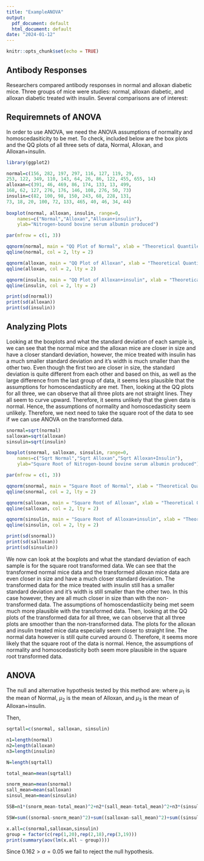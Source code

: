 ```yaml
---
title: "ExampleANOVA"
output:
  pdf_document: default
  html_document: default
date: "2024-01-12"
---
```


```r
knitr::opts_chunk$set(echo = TRUE)
```

## Antibody Responses

Researchers compared antibody responses in normal and alloxan diabetic mice. Three groups of mice were studies: normal, alloxan diabetic, and alloxan diabetic treated with insulin. Several comparisons are of interest: 
	\begin{itemize}
		\item Does the antibody response of alloxan diabetic mice differ from the antibody response of normal mice?
		\item Does treating alloxan diabetic mice with insulin affect their antibody response?
		\item Does the antibody response of alloxan diabetic mice treated with insulin differ from the antibody response of normal mice?
	\end{itemize}
	
	
## Requiremnets of ANOVA


In order to use ANOVA, we need the ANOVA assumptions of normality and homoscedasiticity to be met. To check, included below are the box plots and the QQ plots of all three sets of data, Normal, Alloxan, and Alloxan+insulin. 


```r
library(ggplot2)

normal=c(156, 282, 197, 297, 116, 127, 119, 29, 
253, 122, 349, 110, 143, 64, 26, 86, 122, 455, 655, 14)
alloxan=c(391, 46, 469, 86, 174, 133, 13, 499,
168, 62, 127, 276, 176, 146, 108, 276, 50, 73)
insulin=c(82, 100, 98, 150, 243, 68, 228, 131,
73, 18, 20, 100, 72, 133, 465, 40, 46, 34, 44)
    
boxplot(normal, alloxan, insulin, range=0, 
    names=c("Normal","Alloxan","Alloxan+insulin"),
    ylab="Nitrogen-bound bovine serum albumin produced")

par(mfrow = c(1, 3))

qqnorm(normal, main = "QQ Plot of Normal", xlab = "Theoretical Quantiles", ylab = "Sample Quantiles")
qqline(normal, col = 2, lty = 2) 

qqnorm(alloxan, main = "QQ Plot of Alloxan", xlab = "Theoretical Quantiles", ylab = "Sample Quantiles")
qqline(alloxan, col = 2, lty = 2) 

qqnorm(insulin, main = "QQ Plot of Alloxan+insulin", xlab = "Theoretical Quantiles", ylab = "Sample Quantiles")
qqline(insulin, col = 2, lty = 2) 

print(sd(normal))
print(sd(alloxan))
print(sd(insulin))

```

## Analyzing Plots

Looking at the boxplots and what the standard deviation of each sample is, we can see that the normal mice and the alloxan mice are closer in size and have a closer standard deviation, however, the mice treated with insulin has a much smaller standard deviation and it's width is much smaller than the other two. Even though the first two are closer in size, the standard deviation is quite different from each other and based on this, as well as the large difference from the last group of data, it seems less plausible that the assumptions for homoscendastiicity are met. Then, looking at the QQ plots for all three, we can observe that all three plots are not straight lines. They all seem to curve upward. Therefore, it seems unlikely that the given data is normal. Hence, the assumptions of normality and homoscedasticity seem unlikely. Therefore, we next need to take the square root of the data to see if we can use ANOVA on the transformed data.


```r
snormal=sqrt(normal)
salloxan=sqrt(alloxan)
sinsulin=sqrt(insulin)

boxplot(snormal, salloxan, sinsulin, range=0, 
    names=c("Sqrt Normal","Sqrt Alloxan","Sqrt Alloxan+Insulin"),
    ylab="Square Root of Nitrogen-bound bovine serum albumin produced")

par(mfrow = c(1, 3))

qqnorm(snormal, main = "Square Root of Normal", xlab = "Theoretical Quantiles", ylab = "Sample Quantiles")
qqline(snormal, col = 2, lty = 2) 

qqnorm(salloxan, main = "Square Root of Alloxan", xlab = "Theoretical Quantiles", ylab = "Sample Quantiles")
qqline(salloxan, col = 2, lty = 2) 

qqnorm(sinsulin, main = "Square Root of Alloxan+insulin", xlab = "Theoretical Quantiles", ylab = "Sample Quantiles")
qqline(sinsulin, col = 2, lty = 2) 

print(sd(snormal))
print(sd(salloxan))
print(sd(sinsulin))
```
We now can look at the boxplots and what the standard deviation of each sample is for the square root transformed data. We can see that the transformed normal mice data and the transformed alloxan mice data are even closer in size and have a much closer standard deviation. The transformed data for the mice treated with insulin still has a smaller standard deviation and it's width is still smaller than the other two. In this case however, they are all much closer in size than with the non-transformed data. The assumptions of homoscendastiicity being met seem much more plausible with the transformed data. Then, looking at the QQ plots of the transformed data for all three, we can observe that all three plots are smoother than the non-transformed data. The plots for the alloxan and insulin treated mice data especially seem closer to straight line. The normal data however is still quite curved around 0. Therefore, it seems more likely that the square root of the data is normal. Hence, the assumptions of normality and homoscedasticity both seem more plausible in the square root transformed data.


## ANOVA 

 The null and alternative hypothesis tested by this method are:
 \begin{align*}
     H_0 &: \mu_1=\mu_2=\mu_3 \\
     H_1 &: \ \text{at least one of the population means are not equal}
 \end{align*}
 where $\mu_1$ is the mean of Normal, $\mu_2$ is the mean of Alloxan, and $\mu_3$ is the mean of Alloxan+insulin. 
 
Then,

```r
sqrtall=c(snormal, salloxan, sinsulin)

n1=length(normal)
n2=length(alloxan)
n3=length(insulin)

N=length(sqrtall)

total_mean=mean(sqrtall)

snorm_mean=mean(snormal)
sall_mean=mean(salloxan)
sinsul_mean=mean(sinsulin)

SSB=n1*(snorm_mean-total_mean)^2+n2*(sall_mean-total_mean)^2+n3*(sinsul_mean-total_mean)^2

SSW=sum((snormal-snorm_mean)^2)+sum((salloxan-sall_mean)^2)+sum((sinsulin-sinsul_mean)^2)

x.all=c(snormal,salloxan,sinsulin)
group = factor(c(rep(1,20),rep(2,18),rep(3,19)))
print(summary(aov(lm(x.all ~ group))))
```

Since $0.162 > \alpha=0.05$ we fail to reject the null hypothesis.

